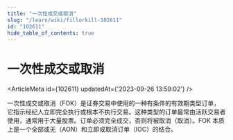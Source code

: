 ```yaml
---
title: "一次性成交或取消"
slug: "/learn/wiki/fillorkill-102611"
id: "102611"
hide_table_of_contents: true
---
```



# 一次性成交或取消

<ArticleMeta id={102611} updatedAt={'2023-09-26 13:59:02'} />
<div className='border-solid border-b border-t-0 my-4 border-[var(--ifm-color-gray-300)]' />

一次性成交或取消（FOK）是证券交易中使用的一种有条件的有效期类型订单，它指示经纪人立即完全执行或根本不执行交易。这种类型的订单最常由活跃交易者使用，通常用于大量股票。订单必须完全成交，否则将被取消（取消）。FOK 本质上是一个全部或无（AON）和立即或取消订单（IOC）的结合。
